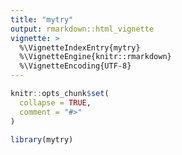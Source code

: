 ```yaml
---
title: "mytry"
output: rmarkdown::html_vignette
vignette: >
  %\VignetteIndexEntry{mytry}
  %\VignetteEngine{knitr::rmarkdown}
  %\VignetteEncoding{UTF-8}
---
```


```r
knitr::opts_chunk$set(
  collapse = TRUE,
  comment = "#>"
)
```

```r
library(mytry)
```
